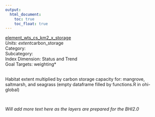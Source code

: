 ```yaml
---
output:
  html_document:
    toc: true
    toc_float: true
---
```


[element_wts_cs_km2_x_storage](https://github.com/OHI-Science/bhi/blob/master/baltic/layers/element_wts_cs_km2_x_storage_gl2018.csv)\
*Units: extent*carbon_storage*\
*Category:*\
*Subcategory:*\
*Index Dimension: Status and Trend*\
*Goal Targets: weighting*\
<br>

Habitat extent multiplied by carbon storage capacity for: mangrove, saltmarsh, and seagrass  (empty dataframe filled by functions.R in ohi-global)

<br>

*Will add more text here as the layers are prepared for the BHI2.0*

<br>



<br>

